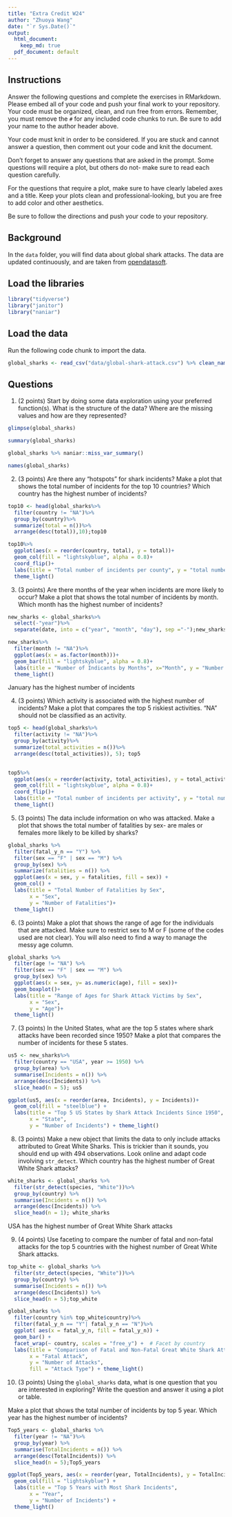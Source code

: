 ```yaml
---
title: "Extra Credit W24"
author: "Zhuoya Wang"
date: "`r Sys.Date()`"
output:
  html_document: 
    keep_md: true
  pdf_document: default
---
```


## Instructions
Answer the following questions and complete the exercises in RMarkdown. Please embed all of your code and push your final work to your repository. Your code must be organized, clean, and run free from errors. Remember, you must remove the `#` for any included code chunks to run. Be sure to add your name to the author header above. 

Your code must knit in order to be considered. If you are stuck and cannot answer a question, then comment out your code and knit the document.  

Don't forget to answer any questions that are asked in the prompt. Some questions will require a plot, but others do not- make sure to read each question carefully.  

For the questions that require a plot, make sure to have clearly labeled axes and a title. Keep your plots clean and professional-looking, but you are free to add color and other aesthetics.  

Be sure to follow the directions and push your code to your repository.

## Background
In the `data` folder, you will find data about global shark attacks. The data are updated continuously, and are taken from [opendatasoft](https://public.opendatasoft.com/explore/dataset/global-shark-attack/table/?flg=en-us&disjunctive.country&disjunctive.area&disjunctive.activity).  

## Load the libraries
```r
library("tidyverse")
library("janitor")
library("naniar")
```

## Load the data
Run the following code chunk to import the data.
```r
global_sharks <- read_csv("data/global-shark-attack.csv") %>% clean_names()
```

## Questions
1. (2 points) Start by doing some data exploration using your preferred function(s). What is the structure of the data? Where are the missing values and how are they represented?  
```r
glimpse(global_sharks)
```


```r
summary(global_sharks)
```


```r
global_sharks %>% naniar::miss_var_summary()
```

```r
names(global_sharks)
```


2. (3 points) Are there any "hotspots" for shark incidents? Make a plot that shows the total number of incidents for the top 10 countries? Which country has the highest number of incidents?

```r
top10 <- head(global_sharks%>%
  filter(country != "NA")%>%
  group_by(country)%>%
  summarize(total = n())%>%
  arrange(desc(total)),10);top10
```


```r
top10%>%
  ggplot(aes(x = reorder(country, total), y = total))+
  geom_col(fill = "lightskyblue", alpha = 0.8)+
  coord_flip()+
  labs(title = "Total number of incidents per county", y = "total number of incidentes for Top 10", x = "County")+
  theme_light()
```


3. (3 points) Are there months of the year when incidents are more likely to occur? Make a plot that shows the total number of incidents by month. Which month has the highest number of incidents?

```r
new_sharks <- global_sharks%>%
  select(-"year")%>%
  separate(date, into = c("year", "month", "day"), sep ="-");new_sharks
```



```r
new_sharks%>%
  filter(month != "NA")%>%
  ggplot(aes(x = as.factor(month)))+
  geom_bar(fill = "lightskyblue", alpha = 0.8)+
  labs(title = "Number of Indicants by Months", x="Month", y = "Number of Incidents")+
  theme_light()
```

January has the highest number of incidents

4. (3 points) Which activity is associated with the highest number of incidents? Make a plot that compares the top 5 riskiest activities. "NA" should not be classified as an activity.
```r
top5 <- head(global_sharks%>%
  filter(activity != "NA")%>%
  group_by(activity)%>%
  summarize(total_activities = n())%>%
  arrange(desc(total_activities)), 5); top5
  
```
```r
top5%>%
  ggplot(aes(x = reorder(activity, total_activities), y = total_activities))+
  geom_col(fill = "lightskyblue", alpha = 0.8)+
  coord_flip()+
  labs(title = "Total number of incidents per activity", y = "total number of incidentes for Top 5", x = "Activity")+
  theme_light()
```


5. (3 points) The data include information on who was attacked. Make a plot that shows the total number of fatalities by sex- are males or females more likely to be killed by sharks?

```r
global_sharks %>%
  filter(fatal_y_n == "Y") %>%
  filter(sex == "F" | sex == "M") %>%
  group_by(sex) %>%
  summarize(fatalities = n()) %>%
  ggplot(aes(x = sex, y = fatalities, fill = sex)) +
  geom_col() +
  labs(title = "Total Number of Fatalities by Sex",
       x = "Sex",
       y = "Number of Fatalities")+
  theme_light()

```

6. (3 points) Make a plot that shows the range of age for the individuals that are attacked. Make sure to restrict sex to M or F (some of the codes used are not clear). You will also need to find a way to manage the messy age column.

```r
global_sharks %>%
  filter(age != "NA") %>%
  filter(sex == "F" | sex == "M") %>%
  group_by(sex) %>%
  ggplot(aes(x = sex, y= as.numeric(age), fill = sex))+
  geom_boxplot()+ 
  labs(title = "Range of Ages for Shark Attack Victims by Sex",
       x = "Sex",
       y = "Age")+
  theme_light()

```

7. (3 points) In the United States, what are the top 5 states where shark attacks have been recorded since 1950? Make a plot that compares the number of incidents for these 5 states.

```r
us5 <- new_sharks%>%
  filter(country == "USA", year >= 1950) %>% 
  group_by(area) %>%
  summarise(Incidents = n()) %>%
  arrange(desc(Incidents)) %>%
  slice_head(n = 5); us5
```
```r
ggplot(us5, aes(x = reorder(area, Incidents), y = Incidents))+
  geom_col(fill = "steelblue") +
  labs(title = "Top 5 US States by Shark Attack Incidents Since 1950",
       x = "State",
       y = "Number of Incidents") + theme_light()
```

8. (3 points) Make a new object that limits the data to only include attacks attributed to Great White Sharks. This is trickier than it sounds, you should end up with 494 observations. Look online and adapt code involving `str_detect`. Which country has the highest number of Great White Shark attacks?
```r
white_sharks <- global_sharks %>%
  filter(str_detect(species, "White"))%>%
  group_by(country) %>%
  summarise(Incidents = n()) %>%
  arrange(desc(Incidents)) %>%
  slice_head(n = 1); white_sharks
```
USA has the highest number of Great White Shark attacks

9. (4 points) Use faceting to compare the number of fatal and non-fatal attacks for the top 5 countries with the highest number of Great White Shark attacks.

```r
top_white <- global_sharks %>%
  filter(str_detect(species, "White"))%>%
  group_by(country) %>%
  summarise(Incidents = n()) %>%
  arrange(desc(Incidents)) %>%
  slice_head(n = 5);top_white
```
```r
global_sharks %>%
  filter(country %in% top_white$country)%>%
  filter(fatal_y_n == "Y"| fatal_y_n == "N")%>%
  ggplot( aes(x = fatal_y_n, fill = fatal_y_n)) +
  geom_bar() +
  facet_wrap(~ country, scales = "free_y") +  # Facet by country
  labs(title = "Comparison of Fatal and Non-Fatal Great White Shark Attacks",
       x = "Fatal Attack",
       y = "Number of Attacks",
       fill = "Attack Type") + theme_light()
```


10. (3 points) Using the `global_sharks` data, what is one question that you are interested in exploring? Write the question and answer it using a plot or table.

Make a plot that shows the total number of incidents by top 5 year. Which year has the highest number of incidents?
```r
Top5_years <- global_sharks %>%
  filter(year != "NA")%>%
  group_by(year) %>%
  summarise(TotalIncidents = n()) %>%
  arrange(desc(TotalIncidents)) %>%
  slice_head(n = 5);Top5_years
```
```r
ggplot(Top5_years, aes(x = reorder(year, TotalIncidents), y = TotalIncidents)) +
  geom_col(fill = "lightskyblue") +
  labs(title = "Top 5 Years with Most Shark Incidents",
       x = "Year",
       y = "Number of Incidents") +
  theme_light()
```


